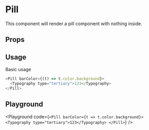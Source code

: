 
# Pill

This component will render a pill component with nothing inside.

## Props

<ArgsTable of={Pill} />

## Usage

Basic usage

```javascript
<Pill barColor={(t) => t.color.background}>
  <Typography type="tertiary">123</Typography>
</Pill>
```

## Playground

<Playground
  code={`<Pill barColor={t => t.color.background}>
    <Typography type="tertiary">123</Typography>
</Pill>`}
/>
